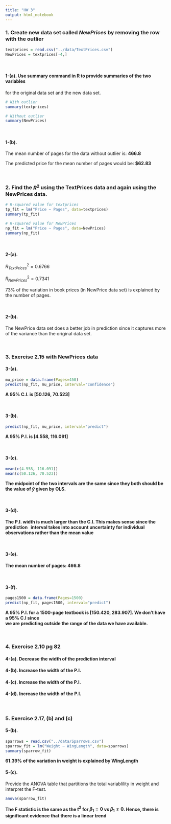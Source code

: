 ```yaml
---
title: "HW 3"
output: html_notebook
---
```


### 1. Create new data set called *NewPrices* by removing the row with the outlier

```r
textprices = read.csv("../data/TextPrices.csv")
NewPrices = textprices[-4,]
```

<br>

#### 1-(a). Use summary command in R to provide summaries of the two variables \
for the original data set and the new data set.

```r
# With outlier
summary(textprices)
```
```r
# Without outlier
summary(NewPrices)
```

<br>

#### 1-(b). 
The mean number of pages for the data without outlier is: **466.8**

The predicted price for the mean number of pages would be: **$62.83** 

<br>

### 2. Find the $R^2$ using the TextPrices data and again using the NewPrices data.

```r
# R-squared value for textprices
tp_fit = lm("Price ~ Pages", data=textprices)
summary(tp_fit)
```

```r
# R-squared value for NewPrices
np_fit = lm("Price ~ Pages", data=NewPrices)
summary(np_fit)
```

<br>

#### 2-(a).
$R_{TextPrices}^{2} = 0.6766$

$R_{NewPrices}^{2} = 0.7341$

$73\%$ of the variation in book prices (in NewPrice data set) is explained 
by the number of pages.

<br>

#### 2-(b).
The NewPrice data set does a better job in prediction since it captures more 
of the variance than the original data set.

<br>


### 3. Exercise 2.15 with NewPrices data

#### 3-(a).

```r
mu_price = data.frame(Pages=450)
predict(np_fit, mu_price, interval="confidence")
```

**A 95% C.I. is [50.126, 70.523]**

<br>

#### 3-(b).
```r
predict(np_fit, mu_price, interval="predict")
```

**A 95% P.I. is [4.558, 116.091]**

<br>

#### 3-(c).
```r
mean(c(4.558, 116.091))
mean(c(50.126, 70.523))
```

**The midpoint of the two intervals are the same since they both should be the
value of $\hat{y}$ given by OLS.**

<br>

#### 3-(d).
**The P.I. width is much larger than the C.I. This makes sense since the prediction \ 
interval takes into account uncertainty for individual observations rather than the mean value**

<br>

#### 3-(e).
**The mean number of pages: 466.8**

<br>

#### 3-(f).
```r
pages1500 = data.frame(Pages=1500)
predict(np_fit, pages1500, interval="predict")
```

**A 95% P.I. for a 1500-page textbook is [150.420, 283.907]. We don't have a 95% C.I since \
we are predicting outside the range of the data we have available.**

<br>

### 4. Exercise 2.10 pg 82

#### 4-(a). Decrease the width of the prediction interval

#### 4-(b). Increase the width of the P.I.

#### 4-(c). Increase the width of the P.I.

#### 4-(d). Increase the width of the P.I.

<br>

### 5. Exercise 2.17, (b) and (c)

#### 5-(b).
```r
sparrows = read.csv("../data/Sparrows.csv")
sparrow_fit = lm("Weight ~ WingLength", data=sparrows)
summary(sparrow_fit)
```

**61.39% of the variation in weight is explained by WingLength**

#### 5-(c).
Provide the ANOVA table that partitions the total variablility in weight and interpret the F-test.
```r
anova(sparrow_fit)
```

**The F statistic is the same as the $t^2$ for $\beta_{1}=0$ vs $\beta_{1} \neq 0$. Hence, there is significant evidence that there is a linear trend**
